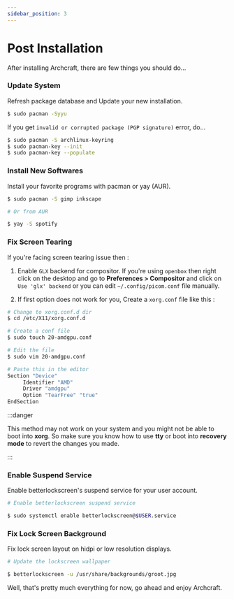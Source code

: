 ```yaml
---
sidebar_position: 3
---
```


# Post Installation

After installing Archcraft, there are few things you should do...

### Update System
Refresh package database and Update your new installation.
```bash
$ sudo pacman -Syyu
```

If you get `invalid or corrupted package (PGP signature)` error, do...

```bash
$ sudo pacman -S archlinux-keyring
$ sudo pacman-key --init
$ sudo pacman-key --populate
```

### Install New Softwares
Install your favorite programs with pacman or yay (AUR).

```bash
$ sudo pacman -S gimp inkscape

# Or from AUR

$ yay -S spotify		
```

### Fix Screen Tearing
If you're facing screen tearing issue then :

1. Enable `GLX` backend for compositor. If you're using `openbox` then right click on the desktop and 
go to **Preferences > Compositor** and click on `Use 'glx' backend` or you can edit `~/.config/picom.conf` file manually.

1. If first option does not work for you, Create a `xorg.conf` file like this :

```bash
# Change to xorg.conf.d dir
$ cd /etc/X11/xorg.conf.d

# Create a conf file
$ sudo touch 20-amdgpu.conf

# Edit the file
$ sudo vim 20-amdgpu.conf

# Paste this in the editor
Section "Device"
     Identifier "AMD"
     Driver "amdgpu"
     Option "TearFree" "true"
EndSection						
```
:::danger

This method may not work on your system and you might not be able to boot into **xorg**. So make sure you know how to use **tty** or boot into **recovery mode** to revert the changes you made.

:::

### Enable Suspend Service
Enable betterlockscreen's suspend service for your user account.

```bash
# Enable betterlockscreen suspend service

$ sudo systemctl enable betterlockscreen@$USER.service						
```

### Fix Lock Screen Background
Fix lock screen layout on hidpi or low resolution displays.

```bash
# Update the lockscreen wallpaper

$ betterlockscreen -u /usr/share/backgrounds/groot.jpg
```

Well, that's pretty much everything for now, go ahead and enjoy Archcraft.

